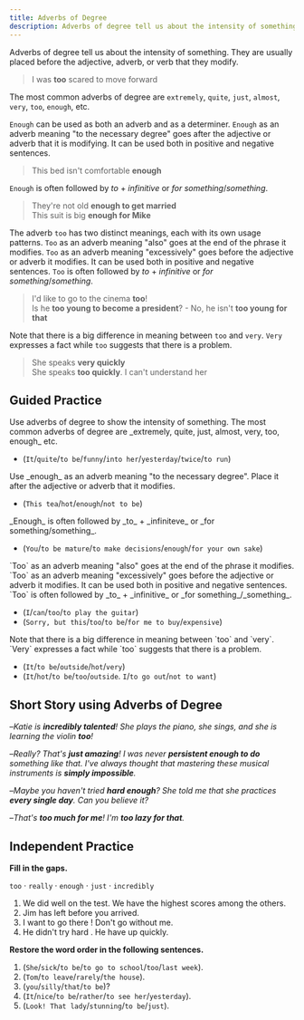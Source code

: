```yaml
---
title: Adverbs of Degree
description: Adverbs of degree tell us about the intensity of something. They are usually placed before the adjective, adverb, or verb that they modify.
---
```


Adverbs of degree tell us about the intensity of something. They are usually placed before the adjective, adverb, or verb that they modify.

> I was **too** scared to move forward

The most common adverbs of degree are `extremely`, `quite`, `just`, `almost`, `very`, `too`, `enough`, etc.

`Enough` can be used as both an adverb and as a determiner. `Enough` as an adverb meaning "to the necessary degree" goes after the adjective or adverb that it is modifying. It can be used both in positive and negative sentences.

> This bed isn't comfortable **enough**

`Enough` is often followed by _to_ + _infinitive_ or _for something_/_something_.

> They're not old **enough to get married**  
> This suit is big **enough for Mike**

The adverb `too` has two distinct meanings, each with its own usage patterns. `Too` as an adverb meaning "also" goes at the end of the phrase it modifies. `Too` as an adverb meaning "excessively" goes before the adjective or adverb it modifies. It can be used both in positive and negative sentences. `Too` is often followed by _to_ + _infinitive_ or _for something_/_something_.

> I'd like to go to the cinema **too**!  
> Is he **too young to become a president**? - No, he isn't **too young for that**

Note that there is a big difference in meaning between `too` and `very`. `Very` expresses a fact while `too` suggests that there is a problem.

> She speaks **very quickly**  
> She speaks **too quickly**. I can't understand her

## Guided Practice

<Callout type="success">
  Use adverbs of degree to show the intensity of something. The most common adverbs of
  degree are _extremely, quite, just, almost, very, too, enough_ etc.
</Callout>

- (`It`/`quite`/`to be`/`funny`/`into her`/`yesterday`/`twice`/`to run`) <Tooltip content="It was quite funny to run into her twice yesterday" />

<Callout type="success">
  Use _enough_ as an adverb meaning "to the necessary degree". Place it after the
  adjective or adverb that it modifies.
</Callout>

- (`This tea`/`hot`/`enough`/`not to be`) <Tooltip content="This tea isn't hot enough" />

<Callout type="success">
  _Enough_ is often followed by _to_ + _infiniteve_ or _for something/something_.
</Callout>

- (`You`/`to be mature`/`to make decisions`/`enough`/`for your own sake`) <Tooltip content="You are mature enough to make decisions for your own sake" />

<Callout type="success">
  `Too` as an adverb meaning "also" goes at the end of the phrase it modifies. `Too` as an
  adverb meaning "excessively" goes before the adjective or adverb it modifies. It can be
  used both in positive and negative sentences. `Too` is often followed by _to_ +
  _infinitive_ or _for something_/_something_.
</Callout>

- (`I`/`can`/`too`/`to play the guitar`) <Tooltip content="I can play the guitar too" />
- (`Sorry, but this`/`too`/`to be`/`for me to buy`/`expensive`) <Tooltip content="Sorry, but this is too expensive for me to buy" />

<Callout type="success">
  Note that there is a big difference in meaning between `too` and `very`. `Very`
  expresses a fact while `too` suggests that there is a problem.
</Callout>

- (`It`/`to be`/`outside`/`hot`/`very`) <Tooltip content="It is very hot outside" />
- (`It`/`hot`/`to be`/`too`/`outside`. `I`/`to go out`/`not to want`) <Tooltip content="It is too hot outside. I don't wanna go out" />

## Short Story using Adverbs of Degree

–_Katie is **incredibly talented**! She plays the piano, she sings, and she is learning the violin **too**!_

–_Really? That's **just amazing**! I was never **persistent enough to do** something like that. I've always thought that mastering these musical instruments is **simply impossible**._

–_Maybe you haven't tried **hard enough**? She told me that she practices **every single day**. Can you believe it?_

–_That's **too much for me**! I'm **too lazy for that**._

## Independent Practice

**Fill in the gaps.**

`too` · `really` · `enough` · `just` · `incredibly`

1. We did <Blank /> well on the test. We have the highest scores among the others. <Tooltip content="incredibly" />
2. Jim has <Blank /> left before you arrived. <Tooltip content="just" />
3. I want to go there <Blank /> ! Don't go without me. <Tooltip content="too" />
4. He didn't try hard <Blank /> . He have up <Blank /> quickly. <Tooltip content="enough, really" />

**Restore the word order in the following sentences.**

1. (`She`/`sick`/`to be`/`to go to school`/`too`/`last week`). <Tooltip content="She was too sick to go to school last week" />
2. (`Tom`/`to leave`/`rarely`/`the house`). <Tooltip content="Tom rarely leaves the house" />
3. (`you`/`silly`/`that`/`to be`)? <Tooltip content="Are you that silly?" />
4. (`It`/`nice`/`to be`/`rather`/`to see her`/`yesterday`). <Tooltip content="It was rather nice to see her yesterday" />
5. (`Look! That lady`/`stunning`/`to be`/`just`). <Tooltip content="Look! That lady is just stunning" />
